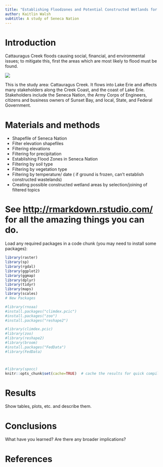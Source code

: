 ```yaml
---
title: "Establishing Floodzones and Potential Constructed Wetlands for Wastewater Management"
author: Kaitlin Walsh
subtitle: A study of Seneca Nation
---
```


# Introduction

Cattauragus Creek floods causing social, financial, and environmental issues; to mitigate this, first the areas which are most likely to flood must be found.

![](https://gardenwarriorsgoodseeds.files.wordpress.com/2015/01/mapphoto.jpg)


This is the study area: Cattauragus Creek.  It flows into Lake Erie and affects many stakeholders along the Creek Coast, and the coast of Lake Erie.  Stakeholders include the Seneca Nation, the Army Corps of Engineers, citizens and business owners of Sunset Bay, and local, State, and Federal Government.





# Materials and methods

* Shapefile of Seneca Nation
* Filter elevation shapefiles
* Filtering elevations
* Filtering for precipitation
* Establishing Flood Zones in Seneca Nation
* Filtering by soil type
* Filtering by vegetation type
* Filtering by temperature/ date ( if ground is frozen, can't establish constructed wastelands)
* Creating possible constructed wetland areas by selection/joining of filtered topics 



# See [http://rmarkdown.rstudio.com/](http://rmarkdown.rstudio.com/) for all the amazing things you can do.


Load any required packages in a code chunk (you may need to install some packages):

```r
library(raster)
library(sp)
library(rgdal)
library(ggplot2)
library(ggmap)
library(dplyr)
library(tidyr)
library(maps)
library(scales)
# New Packages

#library(rnoaa)
#install.packages("climdex.pcic")
#install.packages("zoo")
#install.packages("reshape2")

#library(climdex.pcic)
#library(zoo)
#library(reshape2)
#library(broom)
#install.packages("FedData")
#library(FedData)



#library(spocc)
knitr::opts_chunk$set(cache=TRUE)  # cache the results for quick compiling

```



# Results

Show tables, plots, etc. and describe them.



# Conclusions

What have you learned?  Are there any broader implications?

# References


